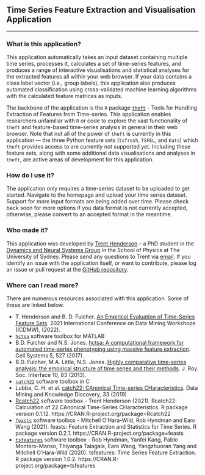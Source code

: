 ## Time Series Feature Extraction and Visualisation Application
***

### What is this application?

This application automatically takes an input dataset containing multiple time series, processes it, calculates a set of time-series features, and produces a range of interactive visualisations and statistical analyses for the extracted features all within your web browser. If your data contains a class label vector (i.e., group labels), this application also produces automated classification using cross-validated machine learning algorithms with the calculated feature matrices as inputs.

The backbone of the application is the `R` package [`theft`](https://github.com/hendersontrent/theft) - Tools for Handling Extraction of Features from Time-series. This application enables researchers unfamiliar with `R` or code to explore the vast functionality of `theft` and feature-based time-series analysis in general in their web browser. Note that not all of the power of `theft` is currently in this application --- the three Python feature sets (`tsfresh`, `TSFEL`, and `Kats`) which `theft` provides access to are currently not supported yet. Including these feature sets, along with some additional data visualisations and analyses in `theft`, are active areas of development for this application.

### How do I use it?

The application only requires a time-series dataset to be uploaded to get started. Navigate to the homepage and upload your time series dataset. Support for more input formats are being added over time. Please check back soon for more options if you data format is not currently accepted, otherwise, please convert to an accepted format in the meantime.

### Who made it?

This application was developed by [Trent Henderson](https://twitter.com/trentlikesstats) -- a PhD student in the [Dynamics and Neural Systems Group](https://dynamicsandneuralsystems.github.io) in the School of Physics at The University of Sydney. Please send any questions to Trent via [email](then6675@sydney.edu.au). If you identify an issue with the application itself, or want to contribute, please log an issue or pull request at the [GitHub repository](https://github.com/hendersontrent/theft-webtool/issues).

### Where can I read more?

There are numerous resources associated with this application. Some of these are linked below.

* T. Henderson and B. D. Fulcher. [An Empirical Evaluation of Time-Series Feature Sets](https://ieeexplore.ieee.org/document/9679937). 2021 International Conference on Data Mining Workshops (ICDMW), (2022).
* [`hctsa`](https://github.com/benfulcher/hctsa) software toolbox for MATLAB
* B.D. Fulcher and N.S. Jones. [hctsa: A computational framework for automated time-series phenotyping using massive feature extraction](https://www.cell.com/cell-systems/fulltext/S2405-4712(17)30438-6). Cell Systems 5, 527 (2017).
* B.D. Fulcher, M.A. Little, N.S. Jones. [Highly comparative time-series analysis: the empirical structure of time series and their methods](https://royalsocietypublishing.org/doi/full/10.1098/rsif.2013.0048). J. Roy. Soc. Interface 10, 83 (2013).
* [`catch22`](https://github.com/chlubba/catch22) software toolbox in C
* Lubba, C. H. et al. [catch22: CAnonical Time-series CHaracteristics](https://link.springer.com/article/10.1007/s10618-019-00647-x). Data Mining and Knowledge Discovery, 33 (2019)
* [Rcatch22](https://github.com/hendersontrent/Rcatch22) software toolbox - Trent Henderson (2021). Rcatch22: Calculation of 22 CAnonical Time-Series CHaracteristics. R package version 0.1.12. https://CRAN.R-project.org/package=Rcatch22
* [`feasts`](https://feasts.tidyverts.org) software toolbox - Mitchell O'Hara-Wild, Rob Hyndman and Earo Wang (2021). feasts: Feature Extraction and Statistics for Time Series. R package version 0.2.1. https://CRAN.R-project.org/package=feasts
* [`tsfeatures`](https://pkg.robjhyndman.com/tsfeatures/) software toolbox - Rob Hyndman, Yanfei Kang, Pablo Montero-Manso, Thiyanga Talagala, Earo Wang, Yangzhuoran Yang and Mitchell O'Hara-Wild (2020). tsfeatures: Time Series Feature Extraction. R package version 1.0.2. https://CRAN.R-project.org/package=tsfeatures
